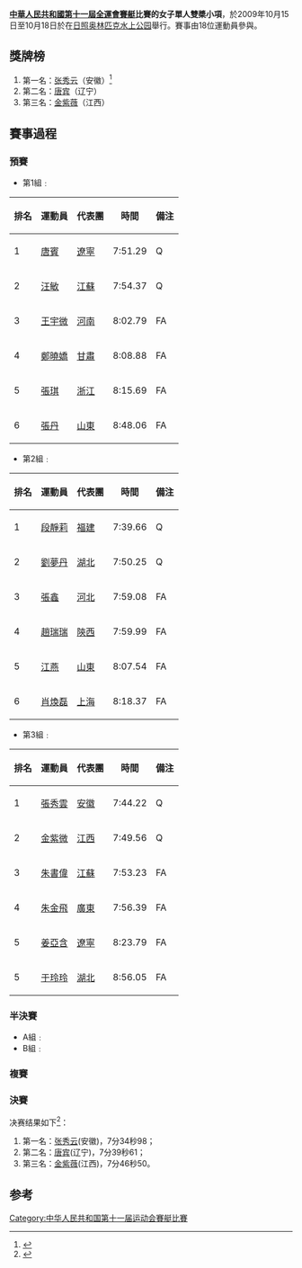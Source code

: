 '''[[中華人民共和國第十一屆全運會|中華人民共和國第十一屆全運會]][[中華人民共和國第十一屆全運會賽艇比賽|賽艇]]比賽的女子單人雙槳小項'''，於2009年10月15日至10月18日於在[[日照奥林匹克水上公园|日照奥林匹克水上公园]]舉行。賽事由18位運動員參與。

==獎牌榜==
#第一名：[[张秀云|张秀云]]（安徽）<ref>{{Cite web|title=第十一届全国运动会上老将张秀云势不可挡|url=http://ah.anhuinews.com/system/2009/10/21/002360959.shtml|accessdate=2020-11-18|work=安徽新闻}}</ref>
#第二名：[[唐宾|唐宾]]（辽宁）
#第三名：[[金紫薇|金紫薇]]（江西）

==賽事過程==
===預賽===
*第1組﹕
{|class="wikitable" width=50%
|-
!排名
!運動員
!代表團
!時間
!備注
|-
|1
|[[唐賓|唐賓]]
|[[遼寧|遼寧]]
|7:51.29
|Q
|-
|2
|[[汪敏|汪敏]] 
|[[江蘇|江蘇]]
|7:54.37
|Q
|-
|3
|[[王宇微|王宇微]]
|[[河南|河南]]
|8:02.79
|FA
|-
|4
|[[鄭曉嬌|鄭曉嬌]] 
|[[甘肅|甘肅]]
|8:08.88
|FA
|-
|5
|[[張琪|張琪]] 
|[[浙江|浙江]]
|8:15.69
|FA
|-
|6
|[[張丹|張丹]] 
|[[山東|山東]]
|8:48.06
|FA
|}

*第2組﹕
{|class="wikitable" width=50%
|-
!排名
!運動員
!代表團
!時間
!備注
|-
|1
|[[段靜莉|段靜莉]]
|[[福建|福建]]
|7:39.66
|Q
|-
|2
|[[劉夢丹|劉夢丹]] 
|[[湖北|湖北]]
|7:50.25
|Q
|-
|3
|[[張鑫|張鑫]]
|[[河北|河北]]
|7:59.08
|FA
|-
|4
|[[趙瑞瑞|趙瑞瑞]] 
|[[陝西|陝西]]
|7:59.99
|FA
|-
|5
|[[江燕|江燕]] 
|[[山東|山東]]
|8:07.54
|FA
|-
|6
|[[肖煥磊|肖煥磊]] 
|[[上海|上海]]
|8:18.37
|FA
|}

*第3組﹕
{|class="wikitable" width=50%
|-
!排名
!運動員
!代表團
!時間
!備注
|-
|1
|[[張秀雲|張秀雲]]
|[[安徽|安徽]]
|7:44.22
|Q
|-
|2
|[[金紫微|金紫微]] 
|[[江西|江西]]
|7:49.56
|Q
|-
|3
|[[朱書偉|朱書偉]]
|[[江蘇|江蘇]]
|7:53.23
|FA
|-
|4
|[[朱金飛|朱金飛]] 
|[[廣東|廣東]]
|7:56.39
|FA
|-
|5
|[[姜亞含|姜亞含]] 
|[[遼寧|遼寧]]
|8:23.79
|FA
|-
|5
|[[于玲玲|于玲玲]] 
|[[湖北|湖北]]
|8:56.05
|FA
|}

===半決賽===
*A組﹕
*B組﹕

===複賽===
===決賽===
决赛结果如下<ref>{{Cite web|title=第十一届全运会赛艇比赛全部结束 总成绩公报|url=http://www.sport.gov.cn/n16/n1122/n1998/1250675.html|accessdate=2020-11-18|work=国家体育总局}}</ref>：
#第一名：[[张秀云|张秀云]](安徽)，7分34秒98；
#第二名：[[唐宾|唐宾]](辽宁)，7分39秒61；
#第三名：[[金紫薇|金紫薇]](江西)，7分46秒50。

==参考==
{{reflist}}
[[Category:中华人民共和国第十一届运动会賽艇比賽|Category:中华人民共和国第十一届运动会賽艇比賽]]